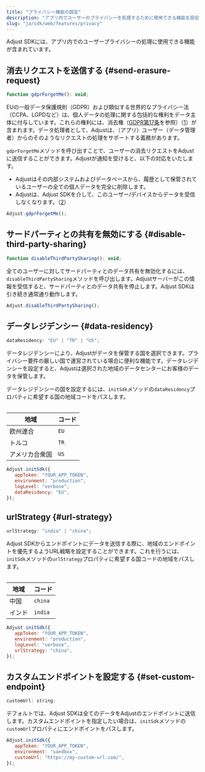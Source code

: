 ```yaml
---
title: "プライバシー機能の設定"
description: "アプリ内でユーザーのプライバシーを処理するために使用できる機能を設定します。"
slug: "ja/sdk/web/features/privacy"
---
```


Adjust SDKには、アプリ内でのユーザープライバシーの処理に使用できる機能が含まれています。

## 消去リクエストを送信する {#send-erasure-request}

<CodeBlock title="メソッドシグネチャー">

```js
function gdprForgetMe(): void;
```

</CodeBlock>

EUの一般データ保護規則（GDPR）および類似する世界的なプライバシー法（CCPA、LGPDなど）は、個人データの処理に関する包括的な権利をデータ主体に付与しています。これらの権利には、消去権（[GDPR第17条](https://gdpr.eu/article-17-right-to-be-forgotten/)を参照）（[1](https://help.adjust.com/ja/article/gdpr#ref-1)）が含まれます。データ処理者として、Adjustは、（アプリ）ユーザー（データ管理者）からのそのようなリクエストの処理をサポートする義務があります。

`gdprForgetMe`メソッドを呼び出すことで、ユーザーの消去リクエストをAdjustに送信することができます。Adjustが通知を受けると、以下の対応をいたします。

-  Adjustはその内部システムおよびデータベースから、履歴として保管されているユーザーの全ての個人データを完全に削除します。
-  Adjustは、Adjust SDKを介して、このユーザー/デバイスからデータを受信しなくなります。（[2](https://help.adjust.com/ja/article/gdpr#ref-2)）

```js
Adjust.gdprForgetMe();
```

## サードパーティとの共有を無効にする {#disable-third-party-sharing}

<CodeBlock title="メソッドシグネチャー">

```js
function disableThirdPartySharing(): void;
```

</CodeBlock>

全てのユーザーに対してサードパーティとのデータ共有を無効化するには、`disableThirdPartySharing`メソッドを呼び出します。Adjustサーバーがこの情報を受信すると、サードパーティとのデータ共有を停止します。Adjust SDKは引き続き通常通り動作します。

```js
Adjust.disableThirdPartySharing();
```

## データレジデンシー {#data-residency}

<CodeBlock title="プロパティ宣言">

```js
dataResidency: "EU" | "TR" | "US";
```

</CodeBlock>

データレジデンシーにより、Adjustがデータを保管する国を選択できます。プライバシー要件の厳しい国で運営されている場合に便利な機能です。データレジデンシーを設定すると、Adjustは選択された地域のデータセンターにお客様のデータを保管します。

データレジデンシーの国を設定するには、`initSdk`メソッドの`dataResidency`プロパティに希望する国の地域コードをパスします。

<Table>

| 地域           | コード |
| -------------- | ------ |
| 欧州連合       | `EU`   |
| トルコ         | `TR`   |
| アメリカ合衆国 | `US`   |

</Table>

```js
Adjust.initSdk({
   appToken: "YOUR_APP_TOKEN",
   environment: "production",
   logLevel: "verbose",
   dataResidency: "EU",
});
```

## urlStrategy {#url-strategy}

<CodeBlock title="プロパティ宣言">

```js
urlStrategy: "india" | "china";
```

</CodeBlock>

Adjust SDKからエンドポイントにデータを送信する際に、地域のエンドポイントを優先するようURL戦略を設定することができます。これを行うには、`initSdk`メソッドの`urlStrategy`プロパティに希望する国コードの地域をパスします。

<Table>

| 地域   | コード  |
| ------ | ------- |
| 中国   | `china` |
| インド | `india` |

</Table>

```js
Adjust.initSdk({
   appToken: "YOUR_APP_TOKEN",
   environment: "production",
   logLevel: "verbose",
   urlStrategy: "china",
});
```

## カスタムエンドポイントを設定する {#set-custom-endpoint}

<CodeBlock title="プロパティ宣言">

```js
customUrl: string;
```

</CodeBlock>

デフォルトでは、Adjust SDKは全てのデータをAdjustのエンドポイントに送信します。カスタムエンドポイントを指定したい場合は、`initSdk`メソッドの`customUrl`プロパティにエンドポイントをパスします。

```js
Adjust.initSdk({
   appToken: "YOUR_APP_TOKEN",
   environment: "sandbox",
   customUrl: "https://my-custom-url.com/",
});
```

